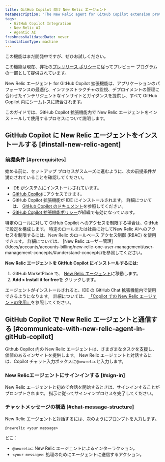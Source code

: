 ```yaml
---
title: GitHub Copilot 向け New Relic エージェント
metaDescription: 'The New Relic agent for GitHub Copilot extension provides intelligent insights and guidance tailored to optimize application performance, monitor infrastructure, and manage deployments—all seamlessly integrated within GitHub Copilot.'
tags:
  - GitHub Copilot Integration
  - New Relic AI
  - Agentic AI
freshnessValidatedDate: never
translationType: machine
---
```


<Callout title="プレビュー">
  この機能はまだ開発中ですが、ぜひお試しください。

  この機能は現在、弊社の[プレリリース ポリシー](/docs/licenses/license-information/referenced-policies/new-relic-pre-release-policy)に従ってプレビュー プログラムの一部として提供されています。
</Callout>

New Relic エージェント for GitHub Copilot 拡張機能は、アプリケーションのパフォーマンスの最適化、インフラストラクチャの監視、デプロイメントの管理に合わせたインテリジェントなインサイトとガイダンスを提供し、すべて GitHub Copilot 内にシームレスに統合されます。

このガイドでは、GitHub Copilot 拡張機能内で New Relic エージェントをインストールして使用するプロセスについて説明します。

## GitHub Copilot に New Relic エージェントをインストールする [#install-new-relic-agent]

### 前提条件 [#prerequisites]

始める前に、セットアップ プロセスがスムーズに進むように、次の前提条件が満たされていることを確認してください。

* IDE がシステムにインストールされています。
* [GitHub Copilot](https://github.com/features/copilot)にアクセスできます。
* GitHub Copilot 拡張機能が IDE にインストールされます。 詳細については、 [GitHub Copilot のドキュメント](https://docs.github.com/en/copilot/managing-copilot/configure-personal-settings/installing-the-github-copilot-extension-in-your-environment)を参照してください。
* [GitHub Copilot 拡張機能ポリシー](https://docs.github.com/en/enterprise-cloud@latest/copilot/managing-copilot/managing-github-copilot-in-your-organization/managing-policies-for-copilot-in-your-organization#setting-a-policy-for-github-copilot-extensions-in-your-organization)が組織で有効になっています。

<Callout variant="tip" title="ヒント">
  特定のロールに対して GitHub Copilot へのアクセスを制限する場合は、GitHub で設定を構成します。 特定のロールまたは社員に対してNew Relic AIへのアクセスを制限するには、New Relic のロールベース アクセス制御 (RBAC) を使用できます。 詳細については、 [New Relic ユーザー管理](/docs/accounts/accounts-billing/new-relic-one-user-management/user-management-concepts/#understand-concepts)を参照してください。
</Callout>

**New Relic エージェントを GitHub Copilot にインストールするには:**

1. GitHub MarketPlace で、 [New Relic エージェント](https://github.com/marketplace/newrelic-copilot-extension)に移動します。
2. **Add &gt; Install it for free**を クリックします。

エージェントがインストールされると、IDE の GitHub Chat 拡張機能内で使用できるようになります。 詳細については、 [「Copilot での New Relic エージェントの使用」](#communicate-with-new-relic-agent-in-gitHub-copilot)を参照してください。

## GitHub Copilot で New Relic エージェントと通信する [#communicate-with-new-relic-agent-in-gitHub-copilot]

Github Copilot 内の New Relic エージェントは、さまざまなタスクを支援し、価値のあるインサイトを提供します。 New Relic エージェントと対話するには、Copilot チャット入力ボックスに`@newrelic`と入力します。

### New Relicエージェントにサインインする [#sign-in]

New Relic エージェントと初めて会話を開始するときは、サインインすることがプロンプトされます。 指示に従ってサインインプロセスを完了してください。

### チャットメッセージの構造 [#chat-message-structure]

New Relic エージェントと対話するには、次のようにプロンプトを入力します。

`@newrelic <your message>`

どこ：

* `@newrelic`: New Relic エージェントによるインターラクション。
* `<your message>`: 処理のためにエージェントに送信するアクション。